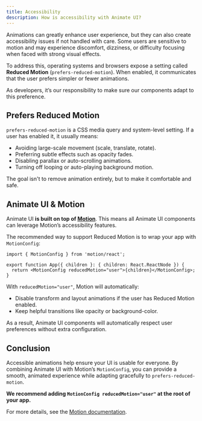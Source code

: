 ```yaml
---
title: Accessibility
description: How is accessibility with Animate UI?
---
```


Animations can greatly enhance user experience, but they can also create accessibility issues if not handled with care. Some users are sensitive to motion and may experience discomfort, dizziness, or difficulty focusing when faced with strong visual effects.

To address this, operating systems and browsers expose a setting called **Reduced Motion** (`prefers-reduced-motion`). When enabled, it communicates that the user prefers simpler or fewer animations.

As developers, it’s our responsibility to make sure our components adapt to this preference.

## Prefers Reduced Motion

`prefers-reduced-motion` is a CSS media query and system-level setting. If a user has enabled it, it usually means:

- Avoiding large-scale movement (scale, translate, rotate).
- Preferring subtle effects such as opacity fades.
- Disabling parallax or auto-scrolling animations.
- Turning off looping or auto-playing background motion.

The goal isn't to remove animation entirely, but to make it comfortable and safe.

## Animate UI & Motion

Animate UI **is built on top of [Motion](https://motion.dev/)**.
This means all Animate UI components can leverage Motion’s accessibility features.

The recommended way to support Reduced Motion is to wrap your app with `MotionConfig`:

```tsx
import { MotionConfig } from 'motion/react';

export function App({ children }: { children: React.ReactNode }) {
  return <MotionConfig reducedMotion="user">{children}</MotionConfig>;
}
```

With `reducedMotion="user"`, Motion will automatically:

- Disable transform and layout animations if the user has Reduced Motion enabled.
- Keep helpful transitions like opacity or background-color.

As a result, Animate UI components will automatically respect user preferences without extra configuration.

## Conclusion

Accessible animations help ensure your UI is usable for everyone.
By combining Animate UI with Motion’s `MotionConfig`, you can provide a smooth, animated experience while adapting gracefully to `prefers-reduced-motion`.

**We recommend adding `MotionConfig reducedMotion="user"` at the root of your app.**

For more details, see the [Motion documentation](https://motion.dev/docs/react-accessibility).

